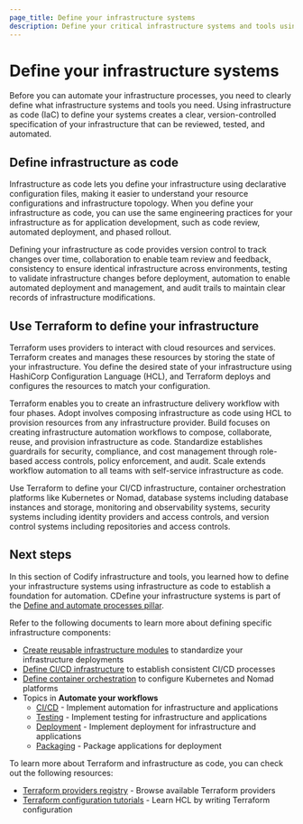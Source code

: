 ```yaml
---
page_title: Define your infrastructure systems
description: Define your critical infrastructure systems and tools using infrastructure as code to establish a foundation for automation.
---
```


# Define your infrastructure systems

Before you can automate your infrastructure processes, you need to clearly define what infrastructure systems and tools you need. Using infrastructure as code (IaC) to define your systems creates a clear, version-controlled specification of your infrastructure that can be reviewed, tested, and automated.

## Define infrastructure as code

Infrastructure as code lets you define your infrastructure using declarative configuration files, making it easier to understand your resource configurations and infrastructure topology. When you define your infrastructure as code, you can use the same engineering practices for your infrastructure as for application development, such as code review, automated deployment, and phased rollout.

Defining your infrastructure as code provides version control to track changes over time, collaboration to enable team review and feedback, consistency to ensure identical infrastructure across environments, testing to validate infrastructure changes before deployment, automation to enable automated deployment and management, and audit trails to maintain clear records of infrastructure modifications.

## Use Terraform to define your infrastructure

Terraform uses providers to interact with cloud resources and services. Terraform creates and manages these resources by storing the state of your infrastructure. You define the desired state of your infrastructure using HashiCorp Configuration Language (HCL), and Terraform deploys and configures the resources to match your configuration.

Terraform enables you to create an infrastructure delivery workflow with four phases. Adopt involves composing infrastructure as code using HCL to provision resources from any infrastructure provider. Build focuses on creating infrastructure automation workflows to compose, collaborate, reuse, and provision infrastructure as code. Standardize establishes guardrails for security, compliance, and cost management through role-based access controls, policy enforcement, and audit. Scale extends workflow automation to all teams with self-service infrastructure as code.

Use Terraform to define your CI/CD infrastructure, container orchestration platforms like Kubernetes or Nomad, database systems including database instances and storage, monitoring and observability systems, security systems including identity providers and access controls, and version control systems including repositories and access controls.

## Next steps

In this section of Codify infrastructure and tools, you learned how to define your infrastructure systems using infrastructure as code to establish a foundation for automation. CDefine your infrastructure systems is part of the [Define and automate processes pillar](/well-architected-framework/define-and-automate-processes).

Refer to the following documents to learn more about defining specific infrastructure components:

- [Create reusable infrastructure modules](/well-architected-framework/define-and-automate-processes/define/modules) to standardize your infrastructure deployments
- [Define CI/CD infrastructure](/well-architected-framework/define-and-automate-processes/define/cicd) to establish consistent CI/CD processes
- [Define container orchestration](/well-architected-framework/define-and-automate-processes/define/orchestration) to configure Kubernetes and Nomad platforms
- Topics in **Automate your workflows**
  - [CI/CD](/well-architected-framework/define-and-automate-processes/automate/cicd) - Implement automation for infrastructure and applications
  - [Testing](/well-architected-framework/define-and-automate-processes/automate/testing) - Implement testing for infrastructure and applications
  - [Deployment](/well-architected-framework/define-and-automate-processes/automate/deployments) - Implement deployment for infrastructure and applications
  - [Packaging](/well-architected-framework/define-and-automate-processes/automate/packaging) - Package applications for deployment

To learn more about Terraform and infrastructure as code, you can check out the following resources:

- [Terraform providers registry](https://registry.terraform.io/browse/providers) - Browse available Terraform providers
- [Terraform configuration tutorials](/terraform/tutorials/configuration-language) - Learn HCL by writing Terraform configuration
